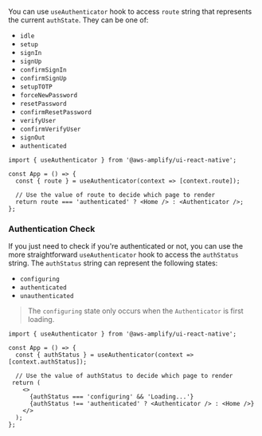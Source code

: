 You can use `useAuthenticator` hook to access `route` string that represents the current `authState`. They can be one of:

- `idle`
- `setup`
- `signIn`
- `signUp`
- `confirmSignIn`
- `confirmSignUp`
- `setupTOTP`
- `forceNewPassword`
- `resetPassword`
- `confirmResetPassword`
- `verifyUser`
- `confirmVerifyUser`
- `signOut`
- `authenticated`

```tsx{1,4-7}
import { useAuthenticator } from '@aws-amplify/ui-react-native';

const App = () => {
  const { route } = useAuthenticator(context => [context.route]);

  // Use the value of route to decide which page to render
  return route === 'authenticated' ? <Home /> : <Authenticator />;
};
```

### Authentication Check

If you just need to check if you're authenticated or not, you can use the more straightforward `useAuthenticator` hook to access the `authStatus` string. The `authStatus` string can represent the following states:

- `configuring`
- `authenticated`
- `unauthenticated`

> The `configuring` state only occurs when the `Authenticator` is first loading.

```tsx{1,4-7}
import { useAuthenticator } from '@aws-amplify/ui-react-native';

const App = () => {
  const { authStatus } = useAuthenticator(context => [context.authStatus]);

  // Use the value of authStatus to decide which page to render
 return (
    <>
      {authStatus === 'configuring' && 'Loading...'}
      {authStatus !== 'authenticated' ? <Authenticator /> : <Home />}
    </>
  );
};
```
